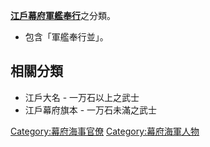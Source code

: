 '''[[江戶幕府|江戶幕府]][[軍艦奉行|軍艦奉行]]'''之分類。
* 包含「軍艦奉行並」。

==相關分類==
*江戶大名 - 一万石以上之武士
*江戶幕府旗本 - 一万石未滿之武士

[[Category:幕府海事官僚|Category:幕府海事官僚]]
[[Category:幕府海軍人物|Category:幕府海軍人物]]